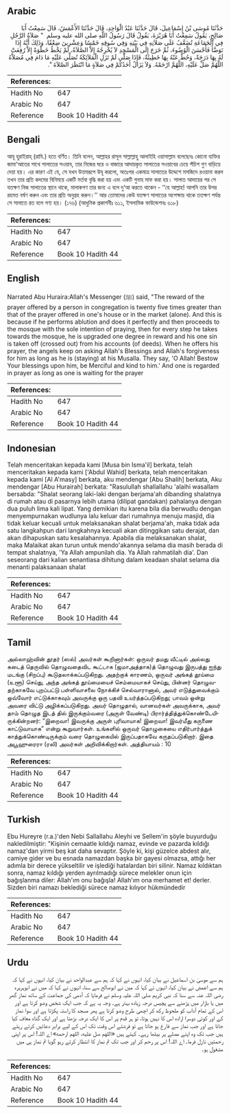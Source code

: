 ## Arabic


<div dir="rtl" lang="ar" style={{fontSize:'larger',backgroundColor:'#f8f9fa',padding:20}}>
حَدَّثَنَا مُوسَى بْنُ إِسْمَاعِيلَ، قَالَ حَدَّثَنَا عَبْدُ الْوَاحِدِ، قَالَ حَدَّثَنَا الأَعْمَشُ، قَالَ سَمِعْتُ أَبَا صَالِحٍ، يَقُولُ سَمِعْتُ أَبَا هُرَيْرَةَ، يَقُولُ قَالَ رَسُولُ اللَّهِ صلى الله عليه وسلم ‏ "‏ صَلاَةُ الرَّجُلِ فِي الْجَمَاعَةِ تُضَعَّفُ عَلَى صَلاَتِهِ فِي بَيْتِهِ وَفِي سُوقِهِ خَمْسًا وَعِشْرِينَ ضِعْفًا، وَذَلِكَ أَنَّهُ إِذَا تَوَضَّأَ فَأَحْسَنَ الْوُضُوءَ، ثُمَّ خَرَجَ إِلَى الْمَسْجِدِ لاَ يُخْرِجُهُ إِلاَّ الصَّلاَةُ، لَمْ يَخْطُ خَطْوَةً إِلاَّ رُفِعَتْ لَهُ بِهَا دَرَجَةٌ، وَحُطَّ عَنْهُ بِهَا خَطِيئَةٌ، فَإِذَا صَلَّى لَمْ تَزَلِ الْمَلاَئِكَةُ تُصَلِّي عَلَيْهِ مَا دَامَ فِي مُصَلاَّهُ اللَّهُمَّ صَلِّ عَلَيْهِ، اللَّهُمَّ ارْحَمْهُ‏.‏ وَلاَ يَزَالُ أَحَدُكُمْ فِي صَلاَةٍ مَا انْتَظَرَ الصَّلاَةَ ‏"‏‏.‏
</div>
<div style={{backgroundColor:'#f8f9fa',padding:20, marginBottom: 10}}><table> <thead> <tr> <th>References:</th> <th></th> </tr> </thead> <tbody><tr><td>Hadith No</td><td>647</td></tr><tr><td>Arabic No</td><td>647</td></tr><tr><td>Reference</td><td>Book 10 Hadith 44</td></tr></tbody></table></div>

## Bengali


<div dir="ltr" lang="bn" style={{fontSize:'larger',backgroundColor:'#f8f9fa',padding:20}}>
আবূ হুরাইরাহ্ (রাযি.) হতে বর্ণিত। তিনি বলেন, আল্লাহর রাসূল সাল্লাল্লাহু আলাইহি ওয়াসাল্লাম বলেছেনঃ কোনো ব্যক্তির জামা‘আতের সাথে সালাতের সওয়াব, তার নিজের ঘরে ও বাজারে আদায়কৃত সালাতের সওয়াবের চেয়ে পঁচিশ গুণ বাড়িয়ে দেয়া হয়। এর কারণ এই যে, সে যখন উত্তমরূপে উযূ করলো, অতঃপর একমাত্র সালাতের উদ্দেশে মসজিদে রওয়ানা করল তখন তার প্রতি কদমের বিনিময়ে একটি মর্তবা বৃদ্ধি করা হয় এবং একটি গুনাহ মাফ করা হয়। সালাত আদায়ের পর সে যতক্ষণ নিজ সালাতের স্থানে থাকে, মালাকগণ তার জন্য এ বলে দু‘আ করতে থাকেন - ‘‘হে আল্লাহ! আপনি তার উপর রহমত বর্ষণ করুন এবং তার প্রতি অনুগ্রহ করুন।’’ আর তোমাদের কেউ যতক্ষণ সালাতের অপেক্ষায় থাকে ততক্ষণ পর্যন্ত সে সালাতে রত বলে গণ্য হয়। (১৭৬) (আধুনিক প্রকাশনীঃ ৬১১, ইসলামিক ফাউন্ডেশনঃ ৬১৮)
</div>
<div style={{backgroundColor:'#f8f9fa',padding:20, marginBottom: 10}}><table> <thead> <tr> <th>References:</th> <th></th> </tr> </thead> <tbody><tr><td>Hadith No</td><td>647</td></tr><tr><td>Arabic No</td><td>647</td></tr><tr><td>Reference</td><td>Book 10 Hadith 44</td></tr></tbody></table></div>

## English


<div dir="ltr" lang="en" style={{fontSize:'larger',backgroundColor:'#f8f9fa',padding:20}}>
Narrated Abu Huraira:Allah's Messenger (ﷺ) said, "The reward of the prayer offered by a person in congregation is twenty five times greater than that of the prayer offered in one's house or in the market (alone). And this is because if he performs ablution and does it perfectly and then proceeds to the mosque with the sole intention of praying, then for every step he takes towards the mosque, he is upgraded one degree in reward and his one sin is taken off (crossed out) from his accounts (of deeds). When he offers his prayer, the angels keep on asking Allah's Blessings and Allah's forgiveness for him as long as he is (staying) at his Musalla. They say, 'O Allah! Bestow Your blessings upon him, be Merciful and kind to him.' And one is regarded in prayer as long as one is waiting for the prayer
</div>
<div style={{backgroundColor:'#f8f9fa',padding:20, marginBottom: 10}}><table> <thead> <tr> <th>References:</th> <th></th> </tr> </thead> <tbody><tr><td>Hadith No</td><td>647</td></tr><tr><td>Arabic No</td><td>647</td></tr><tr><td>Reference</td><td>Book 10 Hadith 44</td></tr></tbody></table></div>

## Indonesian


<div dir="ltr" lang="id" style={{fontSize:'larger',backgroundColor:'#f8f9fa',padding:20}}>
Telah menceritakan kepada kami [Musa bin Isma'il] berkata, telah menceritakan kepada kami ['Abdul Wahid] berkata, telah menceritakan kepada kami [Al A'masy] berkata, aku mendengar [Abu Shalih] berkata, Aku mendengar [Abu Hurairah] berkata: "Rasulullah shallallahu 'alaihi wasallam bersabda: "Shalat seorang laki-laki dengan berjama'ah dibanding shalatnya di rumah atau di pasarnya lebih utama (dilipat gandakan) pahalanya dengan dua puluh lima kali lipat. Yang demikian itu karena bila dia berwudlu dengan menyempurnakan wudlunya lalu keluar dari rumahnya menuju masjid, dia tidak keluar kecuali untuk melaksanakan shalat berjama'ah, maka tidak ada satu langkahpun dari langkahnya kecuali akan ditinggikan satu derajat, dan akan dihapuskan satu kesalahannya. Apabila dia melaksanakan shalat, maka Malaikat akan turun untuk mendo'akannya selama dia masih berada di tempat shalatnya, 'Ya Allah ampunilah dia. Ya Allah rahmatilah dia'. Dan seseorang dari kalian senantiasa dihitung dalam keadaan shalat selama dia menanti palaksanaan shalat
</div>
<div style={{backgroundColor:'#f8f9fa',padding:20, marginBottom: 10}}><table> <thead> <tr> <th>References:</th> <th></th> </tr> </thead> <tbody><tr><td>Hadith No</td><td>647</td></tr><tr><td>Arabic No</td><td>647</td></tr><tr><td>Reference</td><td>Book 10 Hadith 44</td></tr></tbody></table></div>

## Tamil


<div dir="ltr" lang="ta" style={{fontSize:'larger',backgroundColor:'#f8f9fa',padding:20}}>
அல்லாஹ்வின் தூதர் (ஸல்) அவர்கள் கூறினார்கள்: ஒருவர் தமது வீட்டில் அல்லது கடைத் தெருவில் தொழுவதைவிட கூட்டாக (ஜமாஅத்தாக)த் தொழுவது இருபத்து ஐந்து மடங்கு (சிறப்பு) கூடுதலாக்கப்படுகிறது. அதற்குக் காரணம், ஒருவர் அங்கத் தூய்மை (உளூ) செய்து, அந்த அங்கத் தூய்மையைச் செம்மையாகச் செய்து, பின்னர் தொழுவதற்காகவே புறப்பட்டு பள்ளிவாசலை நோக்கிச் செல்வாரானால், அவர் எடுத்துவைக்கும் ஒவ்வோர் எட்டுக்காகவும் அவருக்கு ஒரு பதவி உயர்த்தப்படுகிறது; பாவம் ஒன்று அவரை விட்டு அழிக்கப்படுகிறது. அவர் தொழுதால், வானவர்கள் அவருக்காக, அவர் தாம் தொழுத இடத் தில் இருக்கும்வரை (அருள் வேண்டி) பிரார்த்தித்துக்கொண்டேயிருக்கின்றனர்: “இறைவா! இவருக்கு அருள் புரிவாயாக! இறைவா! இவர்மீது கருணை காட்டுவாயாக” என்று கூறுவார்கள். உங்களில் ஒருவர் தொழுகையை எதிர்பார்த்துக் காத்துக்கொண்டிருக்கும் வரை தொழுகையில் இருப்பதாகவே கருதப்படுகிறார். இதை அபூஹுரைரா (ரலி) அவர்கள் அறிவிக்கிறார்கள். அத்தியாயம் : 10
</div>
<div style={{backgroundColor:'#f8f9fa',padding:20, marginBottom: 10}}><table> <thead> <tr> <th>References:</th> <th></th> </tr> </thead> <tbody><tr><td>Hadith No</td><td>647</td></tr><tr><td>Arabic No</td><td>647</td></tr><tr><td>Reference</td><td>Book 10 Hadith 44</td></tr></tbody></table></div>

## Turkish


<div dir="ltr" lang="tr" style={{fontSize:'larger',backgroundColor:'#f8f9fa',padding:20}}>
Ebu Hureyre (r.a.)'den Nebi Sallallahu Aleyhi ve Sellem'in şöyle buyurduğu nakledilmiştir: "Kişinin cemaatle kıldığı namaz, evinde ve pazarda kıldığı namaz'dan yirmi beş kat daha sevaptır. Şöyle ki, kişi güzelce abdest alır, camiye gider ve bu esnada namazdan başka bir gayesi olmazsa, attığı her adımla bir derece yükseltilir ve işlediği hatalardan biri silinir. Namaz kıldıktan sonra, namaz kıldığı yerden ayrılmadığı sürece melekler onun için bağışlanma diler: Allah'ım onu bağışla! Allah'ım ona merhamet et! derler. Sizden biri namazı beklediği sürece namaz kılıyor hükmündedir
</div>
<div style={{backgroundColor:'#f8f9fa',padding:20, marginBottom: 10}}><table> <thead> <tr> <th>References:</th> <th></th> </tr> </thead> <tbody><tr><td>Hadith No</td><td>647</td></tr><tr><td>Arabic No</td><td>647</td></tr><tr><td>Reference</td><td>Book 10 Hadith 44</td></tr></tbody></table></div>

## Urdu


<div dir="rtl" lang="ur" style={{fontSize:'larger',backgroundColor:'#f8f9fa',padding:20}}>
ہم سے موسیٰ بن اسماعیل نے بیان کیا، انہوں نے کہا کہ ہم سے عبدالواحد نے بیان کیا، انہوں نے کہا کہ ہم سے اعمش نے بیان کیا، انہوں نے کہا کہ میں نے ابوصالح سے سنا، انہوں نے کہا کہ میں نے ابوہریرہ رضی اللہ عنہ سے سنا کہ نبی کریم صلی اللہ علیہ وسلم نے فرمایا کہ آدمی کی جماعت کے ساتھ نماز گھر میں یا بازار میں پڑھنے سے پچیس درجہ زیادہ بہتر ہے۔ وجہ یہ ہے کہ جب ایک شخص وضو کرتا ہے اور اس کے تمام آداب کو ملحوظ رکھ کر اچھی طرح وضو کرتا ہے پھر مسجد کا راستہ پکڑتا ہے اور سوا نماز کے اور کوئی دوسرا ارادہ اس کا نہیں ہوتا، تو ہر قدم پر اس کا ایک درجہ بڑھتا ہے اور ایک گناہ معاف کیا جاتا ہے اور جب نماز سے فارغ ہو جاتا ہے تو فرشتے اس وقت تک اس کے لیے برابر دعائیں کرتے رہتے ہیں جب تک وہ اپنے مصلے پر بیٹھا رہے۔ کہتے ہیں «اللهم صل عليه،‏‏‏‏ اللهم ارحمه‏» اے اللہ! اس پر اپنی رحمتیں نازل فرما۔ اے اللہ! اس پر رحم کر اور جب تک تم نماز کا انتظار کرتے رہو گویا تم نماز ہی میں مشغول ہو۔
</div>
<div style={{backgroundColor:'#f8f9fa',padding:20, marginBottom: 10}}><table> <thead> <tr> <th>References:</th> <th></th> </tr> </thead> <tbody><tr><td>Hadith No</td><td>647</td></tr><tr><td>Arabic No</td><td>647</td></tr><tr><td>Reference</td><td>Book 10 Hadith 44</td></tr></tbody></table></div>